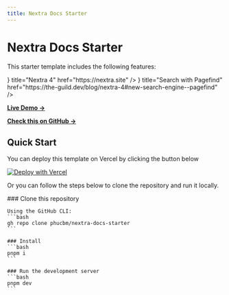 ```yaml
---
title: Nextra Docs Starter
---
```




# Nextra Docs Starter

This starter template includes the following features:

<Cards>
    <Cards.Card
        icon={<img src="/images/general/icon.svg" alt="Logo" width={28} height={28}/>}
        title="Nextra 4"
        href="https://nextra.site"
    />
    <Cards.Card
        icon={<Search/>}
        title="Search with Pagefind"
        href="https://the-guild.dev/blog/nextra-4#new-search-engine--pagefind"
    />
    <Cards.Card
        title="Lucide Icons"
        href="https://lucide.dev/icons"
    />
</Cards>

[**Live Demo →**](https://nextra-docs-starter.vercel.app)

[**Check this on GitHub →**](https://github.com/phucbm/nextra-docs-starter)

## Quick Start

You can deploy this template on Vercel by clicking the button below

[![Deploy with Vercel](https://vercel.com/button)](https://vercel.com/new/clone?repository-url=https%3A%2F%2Fgithub.com%2Fphucbm%2Fnextra-docs-starter)

Or you can follow the steps below to clone the repository and run it locally.

<Steps>
    ### Clone this repository

    Using the GitHub CLI:
    ```bash
    gh repo clone phucbm/nextra-docs-starter
    ```

    ### Install
    ```bash
    pnpm i
    ```

    ### Run the development server
    ```bash
    pnpm dev
    ```
</Steps>
